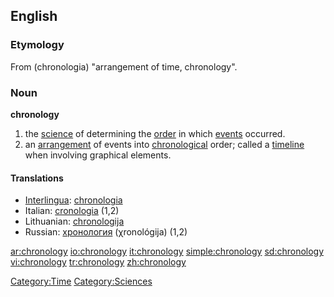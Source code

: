 ==English==

===Etymology===
From {{AGr.}} '''{{polytonic|[[χρονολογία]]}}''' (chronologia) "arrangement of time, chronology".

===Noun===
'''chronology'''
# the [[science]] of determining the [[order]] in which [[events]] occurred. 
# an [[arrangement]] of events into [[chronological]] order; called a [[timeline]] when involving graphical elements. 

====Translations====
*[[Interlingua]]: [[chronologia]]
*Italian: [[cronologia]] {{f}} (1,2)
*Lithuanian: [[chronologija]] {{f}}
*Russian: [[хронология]] (χronológija) {{f}} (1,2)

[[Category:Time]]
[[Category:Sciences]]

[[ar:chronology]]
[[io:chronology]]
[[it:chronology]]
[[simple:chronology]]
[[sd:chronology]]
[[vi:chronology]]
[[tr:chronology]]
[[zh:chronology]]